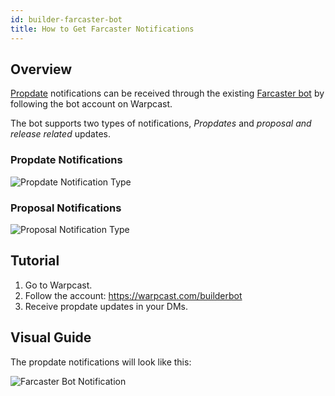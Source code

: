 ```yaml
---
id: builder-farcaster-bot
title: How to Get Farcaster Notifications
---
```


## Overview

[Propdate](./src/content/docs/guides/builder-propdates.mdx) notifications can be received through the existing [Farcaster bot](https://github.com/BuilderOSS/builder-farcaster) by following the bot account on Warpcast.

The bot supports two types of notifications, *Propdates* and *proposal and release related* updates.

### Propdate Notifications

![Propdate Notification Type](/guides/farcasterbotGuide/propdate-notification.jpeg)

### Proposal Notifications

![Proposal Notification Type](/guides/farcasterbotGuide/proposal-updates.jpeg)

## Tutorial

1. Go to Warpcast.
2. Follow the account: https://warpcast.com/builderbot
3. Receive propdate updates in your DMs.

## Visual Guide

The propdate notifications will look like this:

![Farcaster Bot Notification](/guides/farcasterbotGuide/farcasterbot.png)
